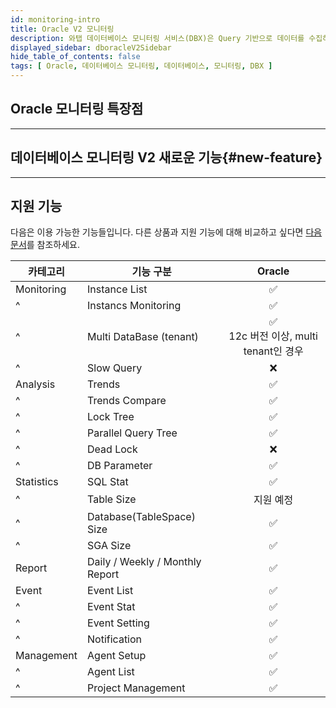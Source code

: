 ```yaml
---
id: monitoring-intro
title: Oracle V2 모니터링
description: 와탭 데이터베이스 모니터링 서비스(DBX)은 Query 기반으로 데이터를 수집하여 성능 모니터링 서비스를 제공합니다.
displayed_sidebar: dboracleV2Sidebar
hide_table_of_contents: false
tags: [ Oracle, 데이터베이스 모니터링, 데이터베이스, 모니터링, DBX ]
---
```



<V2Note product="Oracle" />

<Dbintroductiondesc /> 

## Oracle 모니터링 특장점

<CommonCont />


<Dbspecification />

---

## 데이터베이스 모니터링 V2 새로운 기능{#new-feature}

<NewFeature product='Oracle' ver='1.9.0' />

---

## 지원 기능

다음은 이용 가능한 기능들입니다. 다른 상품과 지원 기능에 대해 비교하고 싶다면 [다음 문서](../support-env#compare-db)를 참조하세요.

|카테고리|기능 구분|Oracle|
|--|--|:-:|
|Monitoring|Instance List|<span class='emoji-ok'>✅</span>|
|^|Instancs Monitoring|<span class='emoji-ok'>✅</span>|
|^|Multi DataBase (tenant)|<span class='emoji-ok'>✅</span><br/>12c 버전 이상, multi tenant인 경우|
|^|Slow Query|<span class='emoji-no'>❌</span>|
|Analysis|Trends|<span class='emoji-ok'>✅</span>|
|^|Trends Compare|<span class='emoji-ok'>✅</span>|
|^|Lock Tree|<span class='emoji-ok'>✅</span>|
|^|Parallel Query Tree|<span class='emoji-ok'>✅</span>|
|^|Dead Lock|<span class='emoji-no'>❌</span>|
|^|DB Parameter|<span class='emoji-ok'>✅</span>|
|Statistics|SQL Stat|<span class='emoji-ok'>✅</span>|
|^|Table Size|지원 예정|
|^|Database(TableSpace) Size|<span class='emoji-ok'>✅</span>|
|^|SGA Size|<span class='emoji-ok'>✅</span>|
|Report|Daily / Weekly / Monthly Report|<span class='emoji-ok'>✅</span>|
|Event|Event List|<span class='emoji-ok'>✅</span>|
|^|Event Stat|<span class='emoji-ok'>✅</span>|
|^|Event Setting|<span class='emoji-ok'>✅</span>|
|^|Notification|<span class='emoji-ok'>✅</span>|
|Management|Agent Setup|<span class='emoji-ok'>✅</span>|
|^|Agent List|<span class='emoji-ok'>✅</span>|
|^|Project Management|<span class='emoji-ok'>✅</span>|